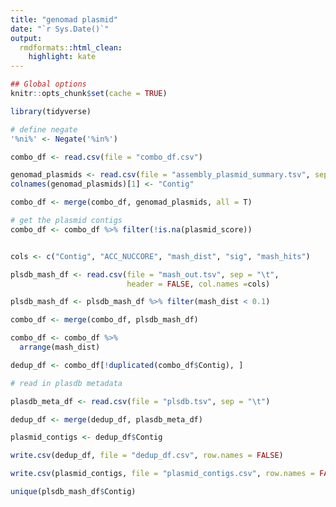 ```yaml
---
title: "genomad plasmid"
date: "`r Sys.Date()`"
output:
  rmdformats::html_clean:
    highlight: kate
---
```

```r
## Global options
knitr::opts_chunk$set(cache = TRUE)

library(tidyverse)

# define negate
'%ni%' <- Negate('%in%')

combo_df <- read.csv(file = "combo_df.csv")


```

```r

genomad_plasmids <- read.csv(file = "assembly_plasmid_summary.tsv", sep = "\t")
colnames(genomad_plasmids)[1] <- "Contig"

combo_df <- merge(combo_df, genomad_plasmids, all = T)

# get the plasmid contigs
combo_df <- combo_df %>% filter(!is.na(plasmid_score))



```



```r

cols <- c("Contig", "ACC_NUCCORE", "mash_dist", "sig", "mash_hits")

plsdb_mash_df <- read.csv(file = "mash_out.tsv", sep = "\t",
                          header = FALSE, col.names =cols)

plsdb_mash_df <- plsdb_mash_df %>% filter(mash_dist < 0.1)

combo_df <- merge(combo_df, plsdb_mash_df)

combo_df <- combo_df %>% 
  arrange(mash_dist)

dedup_df <- combo_df[!duplicated(combo_df$Contig), ]

# read in plasdb metadata

plasdb_meta_df <- read.csv(file = "plsdb.tsv", sep = "\t")

dedup_df <- merge(dedup_df, plasdb_meta_df)

plasmid_contigs <- dedup_df$Contig

write.csv(dedup_df, file = "dedup_df.csv", row.names = FALSE)

write.csv(plasmid_contigs, file = "plasmid_contigs.csv", row.names = FALSE)

unique(plsdb_mash_df$Contig)

```
